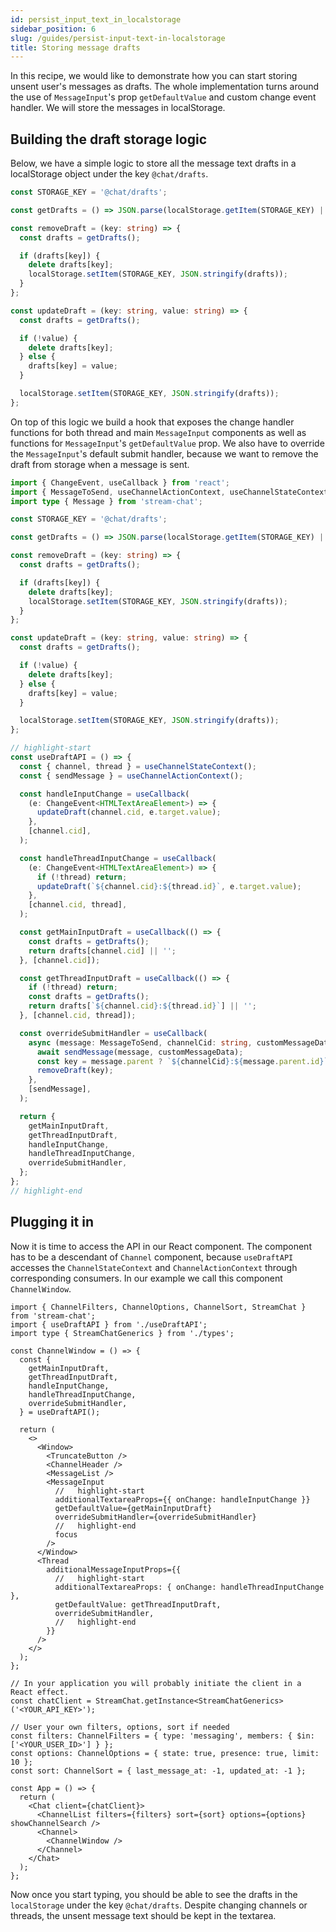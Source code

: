 ```yaml
---
id: persist_input_text_in_localstorage
sidebar_position: 6
slug: /guides/persist-input-text-in-localstorage
title: Storing message drafts
---
```


In this recipe, we would like to demonstrate how you can start storing unsent user's messages as drafts. The whole implementation turns around the use of `MessageInput`'s prop `getDefaultValue` and custom change event handler. We will store the messages in localStorage.

## Building the draft storage logic

Below, we have a simple logic to store all the message text drafts in a localStorage object under the key `@chat/drafts`.

```ts
const STORAGE_KEY = '@chat/drafts';

const getDrafts = () => JSON.parse(localStorage.getItem(STORAGE_KEY) || '{}');

const removeDraft = (key: string) => {
  const drafts = getDrafts();

  if (drafts[key]) {
    delete drafts[key];
    localStorage.setItem(STORAGE_KEY, JSON.stringify(drafts));
  }
};

const updateDraft = (key: string, value: string) => {
  const drafts = getDrafts();

  if (!value) {
    delete drafts[key];
  } else {
    drafts[key] = value;
  }

  localStorage.setItem(STORAGE_KEY, JSON.stringify(drafts));
};
```

On top of this logic we build a hook that exposes the change handler functions for both thread and main `MessageInput` components as well as functions for `MessageInput`'s `getDefaultValue` prop. We also have to override the `MessageInput`'s default submit handler, because we want to remove the draft from storage when a message is sent.

```ts
import { ChangeEvent, useCallback } from 'react';
import { MessageToSend, useChannelActionContext, useChannelStateContext } from 'stream-chat-react';
import type { Message } from 'stream-chat';

const STORAGE_KEY = '@chat/drafts';

const getDrafts = () => JSON.parse(localStorage.getItem(STORAGE_KEY) || '{}');

const removeDraft = (key: string) => {
  const drafts = getDrafts();

  if (drafts[key]) {
    delete drafts[key];
    localStorage.setItem(STORAGE_KEY, JSON.stringify(drafts));
  }
};

const updateDraft = (key: string, value: string) => {
  const drafts = getDrafts();

  if (!value) {
    delete drafts[key];
  } else {
    drafts[key] = value;
  }

  localStorage.setItem(STORAGE_KEY, JSON.stringify(drafts));
};

// highlight-start
const useDraftAPI = () => {
  const { channel, thread } = useChannelStateContext();
  const { sendMessage } = useChannelActionContext();

  const handleInputChange = useCallback(
    (e: ChangeEvent<HTMLTextAreaElement>) => {
      updateDraft(channel.cid, e.target.value);
    },
    [channel.cid],
  );

  const handleThreadInputChange = useCallback(
    (e: ChangeEvent<HTMLTextAreaElement>) => {
      if (!thread) return;
      updateDraft(`${channel.cid}:${thread.id}`, e.target.value);
    },
    [channel.cid, thread],
  );

  const getMainInputDraft = useCallback(() => {
    const drafts = getDrafts();
    return drafts[channel.cid] || '';
  }, [channel.cid]);

  const getThreadInputDraft = useCallback(() => {
    if (!thread) return;
    const drafts = getDrafts();
    return drafts[`${channel.cid}:${thread.id}`] || '';
  }, [channel.cid, thread]);

  const overrideSubmitHandler = useCallback(
    async (message: MessageToSend, channelCid: string, customMessageData?: Partial<Message>) => {
      await sendMessage(message, customMessageData);
      const key = message.parent ? `${channelCid}:${message.parent.id}` : channelCid;
      removeDraft(key);
    },
    [sendMessage],
  );

  return {
    getMainInputDraft,
    getThreadInputDraft,
    handleInputChange,
    handleThreadInputChange,
    overrideSubmitHandler,
  };
};
// highlight-end
```

## Plugging it in

Now it is time to access the API in our React component. The component has to be a descendant of `Channel` component, because `useDraftAPI` accesses the `ChannelStateContext` and `ChannelActionContext` through corresponding consumers. In our example we call this component `ChannelWindow`.

```tsx
import { ChannelFilters, ChannelOptions, ChannelSort, StreamChat } from 'stream-chat';
import { useDraftAPI } from './useDraftAPI';
import type { StreamChatGenerics } from './types';

const ChannelWindow = () => {
  const {
    getMainInputDraft,
    getThreadInputDraft,
    handleInputChange,
    handleThreadInputChange,
    overrideSubmitHandler,
  } = useDraftAPI();

  return (
    <>
      <Window>
        <TruncateButton />
        <ChannelHeader />
        <MessageList />
        <MessageInput
          //   highlight-start
          additionalTextareaProps={{ onChange: handleInputChange }}
          getDefaultValue={getMainInputDraft}
          overrideSubmitHandler={overrideSubmitHandler}
          //   highlight-end
          focus
        />
      </Window>
      <Thread
        additionalMessageInputProps={{
          //   highlight-start
          additionalTextareaProps: { onChange: handleThreadInputChange },
          getDefaultValue: getThreadInputDraft,
          overrideSubmitHandler,
          //   highlight-end
        }}
      />
    </>
  );
};

// In your application you will probably initiate the client in a React effect.
const chatClient = StreamChat.getInstance<StreamChatGenerics>('<YOUR_API_KEY>');

// User your own filters, options, sort if needed
const filters: ChannelFilters = { type: 'messaging', members: { $in: ['<YOUR_USER_ID>'] } };
const options: ChannelOptions = { state: true, presence: true, limit: 10 };
const sort: ChannelSort = { last_message_at: -1, updated_at: -1 };

const App = () => {
  return (
    <Chat client={chatClient}>
      <ChannelList filters={filters} sort={sort} options={options} showChannelSearch />
      <Channel>
        <ChannelWindow />
      </Channel>
    </Chat>
  );
};
```

Now once you start typing, you should be able to see the drafts in the `localStorage` under the key `@chat/drafts`. Despite changing channels or threads, the unsent message text should be kept in the textarea.
